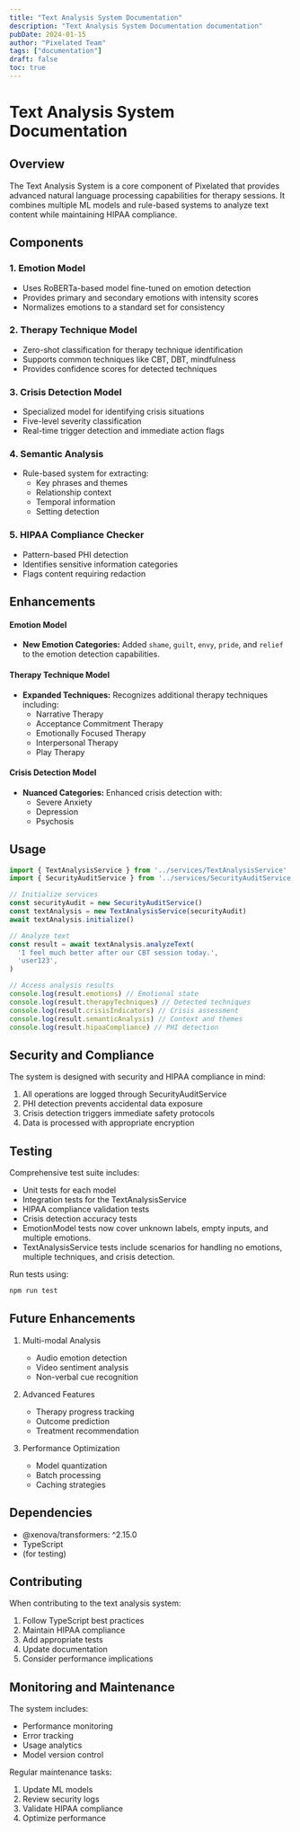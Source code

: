 ```yaml
---
title: "Text Analysis System Documentation"
description: "Text Analysis System Documentation documentation"
pubDate: 2024-01-15
author: "Pixelated Team"
tags: ["documentation"]
draft: false
toc: true
---
```


# Text Analysis System Documentation

## Overview

The Text Analysis System is a core component of Pixelated that provides advanced natural language processing capabilities for therapy sessions. It combines multiple ML models and rule-based systems to analyze text content while maintaining HIPAA compliance.

## Components

### 1. Emotion Model

- Uses RoBERTa-based model fine-tuned on emotion detection
- Provides primary and secondary emotions with intensity scores
- Normalizes emotions to a standard set for consistency

### 2. Therapy Technique Model

- Zero-shot classification for therapy technique identification
- Supports common techniques like CBT, DBT, mindfulness
- Provides confidence scores for detected techniques

### 3. Crisis Detection Model

- Specialized model for identifying crisis situations
- Five-level severity classification
- Real-time trigger detection and immediate action flags

### 4. Semantic Analysis

- Rule-based system for extracting:
  - Key phrases and themes
  - Relationship context
  - Temporal information
  - Setting detection

### 5. HIPAA Compliance Checker

- Pattern-based PHI detection
- Identifies sensitive information categories
- Flags content requiring redaction

## Enhancements

#### Emotion Model

- **New Emotion Categories:** Added `shame`, `guilt`, `envy`, `pride`, and `relief` to the emotion detection capabilities.

#### Therapy Technique Model

- **Expanded Techniques:** Recognizes additional therapy techniques including:
  - Narrative Therapy
  - Acceptance Commitment Therapy
  - Emotionally Focused Therapy
  - Interpersonal Therapy
  - Play Therapy

#### Crisis Detection Model

- **Nuanced Categories:** Enhanced crisis detection with:
  - Severe Anxiety
  - Depression
  - Psychosis

## Usage

```typescript
import { TextAnalysisService } from '../services/TextAnalysisService'
import { SecurityAuditService } from '../services/SecurityAuditService'

// Initialize services
const securityAudit = new SecurityAuditService()
const textAnalysis = new TextAnalysisService(securityAudit)
await textAnalysis.initialize()

// Analyze text
const result = await textAnalysis.analyzeText(
  'I feel much better after our CBT session today.',
  'user123',
)

// Access analysis results
console.log(result.emotions) // Emotional state
console.log(result.therapyTechniques) // Detected techniques
console.log(result.crisisIndicators) // Crisis assessment
console.log(result.semanticAnalysis) // Context and themes
console.log(result.hipaaCompliance) // PHI detection
```

## Security and Compliance

The system is designed with security and HIPAA compliance in mind:

1. All operations are logged through SecurityAuditService
2. PHI detection prevents accidental data exposure
3. Crisis detection triggers immediate safety protocols
4. Data is processed with appropriate encryption

## Testing

Comprehensive test suite includes:

- Unit tests for each model
- Integration tests for the TextAnalysisService
- HIPAA compliance validation tests
- Crisis detection accuracy tests
- EmotionModel tests now cover unknown labels, empty inputs, and multiple emotions.
- TextAnalysisService tests include scenarios for handling no emotions, multiple techniques, and crisis detection.

Run tests using:

```bash
npm run test
```

## Future Enhancements

1. Multi-modal Analysis

   - Audio emotion detection
   - Video sentiment analysis
   - Non-verbal cue recognition

2. Advanced Features

   - Therapy progress tracking
   - Outcome prediction
   - Treatment recommendation

3. Performance Optimization
   - Model quantization
   - Batch processing
   - Caching strategies

## Dependencies

- @xenova/transformers: ^2.15.0
- TypeScript
- (for testing)

## Contributing

When contributing to the text analysis system:

1. Follow TypeScript best practices
2. Maintain HIPAA compliance
3. Add appropriate tests
4. Update documentation
5. Consider performance implications

## Monitoring and Maintenance

The system includes:

- Performance monitoring
- Error tracking
- Usage analytics
- Model version control

Regular maintenance tasks:

1. Update ML models
2. Review security logs
3. Validate HIPAA compliance
4. Optimize performance
